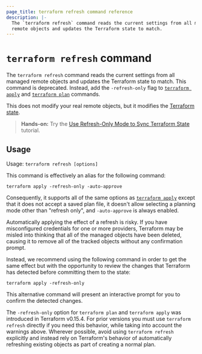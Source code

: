 ```yaml
---
page_title: terraform refresh command reference
description: |-
  The `terraform refresh` command reads the current settings from all managed
  remote objects and updates the Terraform state to match.
---
```


# `terraform refresh` command

The `terraform refresh` command reads the current settings from all managed
remote objects and updates the Terraform state to match. This command is deprecated. Instead, add the `-refresh-only` flag to [`terraform apply`](/terraform/cli/commands/apply) and [`terraform plan`](/terraform/cli/commands/plan) commands. 

This does not modify your real remote objects, but it modifies the
[Terraform state](/terraform/language/state).

> **Hands-on:** Try the [Use Refresh-Only Mode to Sync Terraform State](/terraform/tutorials/state/refresh) tutorial.

## Usage

Usage: `terraform refresh [options]`

This command is effectively an alias for the following command:

```
terraform apply -refresh-only -auto-approve
```

Consequently, it supports all of the same options as
[`terraform apply`](/terraform/cli/commands/apply) except that it does not accept a saved
plan file, it doesn't allow selecting a planning mode other than "refresh only",
and `-auto-approve` is always enabled.

Automatically applying the effect of a refresh is risky. If you have
misconfigured credentials for one or more providers, Terraform may
be misled into thinking that all of the managed objects have been deleted,
causing it to remove all of the tracked objects without any confirmation prompt.

Instead, we recommend using the following command in order to get the same
effect but with the opportunity to review the changes that Terraform has
detected before committing them to the state:

```
terraform apply -refresh-only
```

This alternative command will present an interactive prompt for you to confirm
the detected changes.

The `-refresh-only` option for `terraform plan` and `terraform apply` was
introduced in Terraform v0.15.4. For prior versions you must use
`terraform refresh` directly if you need this behavior, while taking into
account the warnings above. Wherever possible, avoid using `terraform refresh`
explicitly and instead rely on Terraform's behavior of automatically refreshing
existing objects as part of creating a normal plan.
